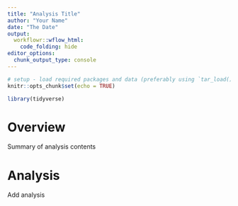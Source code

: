 ```yaml
---
title: "Analysis Title"
author: "Your Name"
date: "The Date"
output: 
  workflowr::wflow_html:
    code_folding: hide
editor_options:
  chunk_output_type: console
---
```


```r
# setup - load required packages and data (preferably using `tar_load()` and/or `tar_read()`), and define any analysis-specific constants and functions
knitr::opts_chunk$set(echo = TRUE)

library(tidyverse)
```

# Overview

Summary of analysis contents

# Analysis

Add analysis
